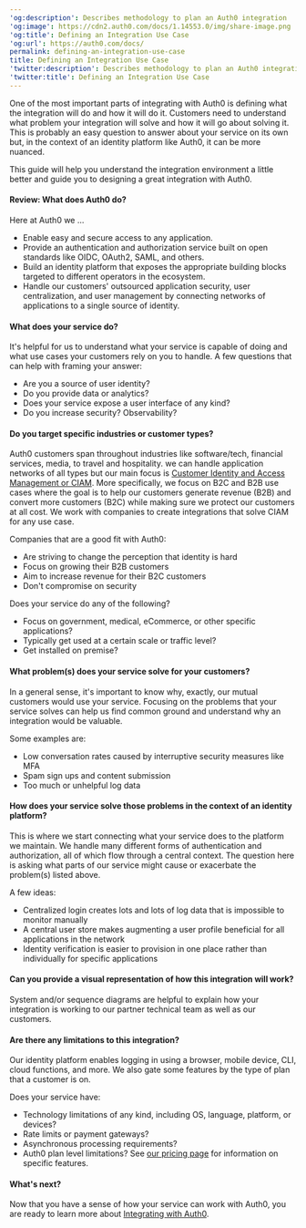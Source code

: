 ---
'og:description': Describes methodology to plan an Auth0 integration
'og:image': https://cdn2.auth0.com/docs/1.14553.0/img/share-image.png
'og:title': Defining an Integration Use Case
'og:url': https://auth0.com/docs/
permalink: defining-an-integration-use-case
title: Defining an Integration Use Case
'twitter:description': Describes methodology to plan an Auth0 integration
'twitter:title': Defining an Integration Use Case
---
One of the most important parts of integrating with Auth0 is defining what the integration will do and how it will do it. Customers need to understand what problem your integration will solve and how it will go about solving it. This is probably an easy question to answer about your service on its own but, in the context of an identity platform like Auth0, it can be more nuanced.

This guide will help you understand the integration environment a little better and guide you to designing a great integration with Auth0.

#### Review: What does Auth0 do?

Here at Auth0 we ...

* Enable easy and secure access to any application.
* Provide an authentication and authorization service built on open standards like OIDC, OAuth2, <Tooltip tip="Security Assertion Markup Language (SAML): Standardized protocol allowing two parties to exchange authentication information without a password." cta="View Glossary" href="/docs/glossary?term=SAML">SAML</Tooltip>, and others.
* Build an identity platform that exposes the appropriate building blocks targeted to different operators in the ecosystem.
* Handle our customers' outsourced application security, user centralization, and user management by connecting networks of applications to a single source of identity.

#### What does your service do?

It's helpful for us to understand what your service is capable of doing and what use cases your customers rely on you to handle. A few questions that can help with framing your answer:

* Are you a source of user identity?
* Do you provide data or analytics?
* Does your service expose a user interface of any kind?
* Do you increase security? Observability?

#### Do you target specific industries or customer types?

Auth0 customers span throughout industries like software/tech, financial services, media, to travel and hospitality. we can handle application networks of all types but our main focus is [Customer Identity and Access Management or CIAM](https://auth0.com/blog/what-is-ciam/). More specifically, we focus on B2C and B2B use cases where the goal is to help our customers generate revenue (B2B) and convert more customers (B2C) while making sure we protect our customers at all cost. We work with companies to create integrations that solve CIAM for any use case.

Companies that are a good fit with Auth0:

* Are striving to change the perception that identity is hard
* Focus on growing their B2B customers
* Aim to increase revenue for their B2C customers
* Don't compromise on security

Does your service do any of the following?

* Focus on government, medical, eCommerce, or other specific applications?
* Typically get used at a certain scale or traffic level?
* Get installed on premise?

#### What problem(s) does your service solve for your customers?

In a general sense, it's important to know why, exactly, our mutual customers would use your service. Focusing on the problems that your service solves can help us find common ground and understand why an integration would be valuable.

Some examples are:

* Low conversation rates caused by interruptive security measures like <Tooltip tip="Multi-factor authentication (MFA): User authentication process that uses a factor in addition to username and password such as a code via SMS." cta="View Glossary" href="/docs/glossary?term=MFA">MFA</Tooltip>
* Spam sign ups and content submission
* Too much or unhelpful log data

#### How does your service solve those problems in the context of an identity platform?

This is where we start connecting what your service does to the platform we maintain. We handle many different forms of authentication and authorization, all of which flow through a central context. The question here is asking what parts of our service might cause or exacerbate the problem(s) listed above.

A few ideas:

* Centralized login creates lots and lots of log data that is impossible to monitor manually
* A central user store makes augmenting a user profile beneficial for all applications in the network
* Identity verification is easier to provision in one place rather than individually for specific applications

#### Can you provide a visual representation of how this integration will work?

System and/or sequence diagrams are helpful to explain how your integration is working to our partner technical team as well as our customers.

#### Are there any limitations to this integration?

Our identity platform enables logging in using a browser, mobile device, CLI, cloud functions, and more. We also gate some features by the type of plan that a customer is on.

Does your service have:

* Technology limitations of any kind, including OS, language, platform, or devices?
* Rate limits or payment gateways?
* Asynchronous processing requirements?
* Auth0 plan level limitations? See [our pricing page](https://auth0.com/pricing) for information on specific features.

#### What's next?

Now that you have a sense of how your service can work with Auth0, you are ready to learn more about [Integrating with Auth0](/docs/customize/integrations/marketplace-partners/introduction-to-integrating-with-auth0).